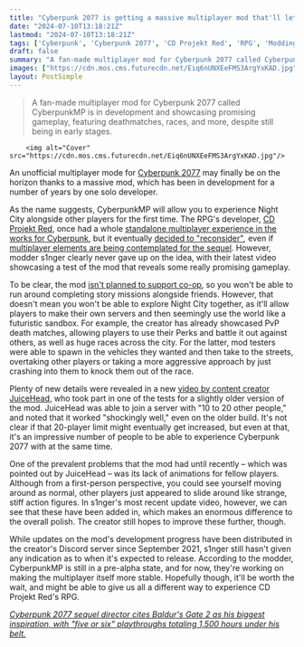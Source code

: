 ```yaml
---
title: "Cyberpunk 2077 is getting a massive multiplayer mod that'll let you join PvP death matches, races, and more with up to 20 players"
date: "2024-07-10T13:18:21Z"
lastmod: "2024-07-10T13:18:21Z"
tags: ['Cyberpunk', 'Cyberpunk 2077', 'CD Projekt Red', 'RPG', 'Modding', 'Multiplayer', 'Deathmatch', 'Racing', 'Sandbox', 'Animation']
draft: false
summary: "A fan-made multiplayer mod for Cyberpunk 2077 called CyberpunkMP is in development and showcasing promising gameplay, featuring deathmatches, races, and more, despite still being in early stages."
images: ["https://cdn.mos.cms.futurecdn.net/Eiq6nUNXEeFMS3ArgYxKAD.jpg"]
layout: PostSimple
---
```

> A fan-made multiplayer mod for Cyberpunk 2077 called CyberpunkMP is in development and showcasing promising gameplay, featuring deathmatches, races, and more, despite still being in early stages.


        <img alt="Cover" src="https://cdn.mos.cms.futurecdn.net/Eiq6nUNXEeFMS3ArgYxKAD.jpg"/>
        
An unofficial multiplayer mode for [<u>Cyberpunk 2077</u>](https://www.gamesradar.com/cyberpunk-2077-guide/) may finally be on the horizon thanks to a massive mod, which has been in development for a number of years by one solo developer. 

As the name suggests, CyberpunkMP will allow you to experience Night City alongside other players for the first time. The RPG's developer, [CD Projekt Red](https://www.gamesradar.com/tag/cd-projekt-red/), once had a whole [<u>standalone multiplayer experience in the works for Cyberpunk</u>](https://www.gamesradar.com/cyberpunk-2077-multiplayer-being-treated-as-a-standalone-product/), but it eventually [<u>decided to "reconsider"</u>](https://www.gamesradar.com/cd-projekt-red-has-decided-to-reconsider-cyberpunk-2077-multiplayer-direction/)*,* even if [<u>multiplayer elements are being contemplated for the sequel</u>](https://www.gamesradar.com/cyberpunk-2077-sequel-is-in-the-conceptual-phase-but-might-ramp-up-production-this-year-as-its-devs-consider-multiplayer-elements/). However, modder s1nger clearly never gave up on the idea, with their latest video showcasing a test of the mod that reveals some really promising gameplay. 

To be clear, the mod [isn't planned to support co-op](https://discord.com/channels/868154037332226058/959127721580064789/959479934307410011), so you won't be able to run around completing story missions alongside friends. However, that doesn't mean you won't be able to explore Night City together, as it'll allow players to make their own servers and then seemingly use the world like a futuristic sandbox. For example, the creator has already showcased PvP death matches, allowing players to use their Perks and battle it out against others, as well as huge races across the city. For the latter, mod testers were able to spawn in the vehicles they wanted and then take to the streets, overtaking other players or taking a more aggressive approach by just crashing into them to knock them out of the race.

Plenty of new details were revealed in a new [<u>video by content creator JuiceHead</u>](https://www.youtube.com/watch?v=7oKJTufdwzU), who took part in one of the tests for a slightly older version of the mod. JuiceHead was able to join a server with "10 to 20 other people," and noted that it worked "shockingly well," even on the older build. It's not clear if that 20-player limit might eventually get increased, but even at that, it's an impressive number of people to be able to experience Cyberpunk 2077 with at the same time.

One of the prevalent problems that the mod had until recently – which was pointed out by JuiceHead – was its lack of animations for fellow players. Although from a first-person perspective, you could see yourself moving around as normal, other players just appeared to slide around like strange, stiff action figures. In s1nger's most recent update video, however, we can see that these have been added in, which makes an enormous difference to the overall polish. The creator still hopes to improve these further, though. 

While updates on the mod's development progress have been distributed in the creator's Discord server since September 2021, s1nger still hasn't given any indication as to when it's expected to release. According to the modder, CyberpunkMP is still in a pre-alpha state, and for now, they're working on making the multiplayer itself more stable. Hopefully though, it'll be worth the wait, and might be able to give us all a different way to experience CD Projekt Red's RPG.

[<em>Cyberpunk 2077 sequel director cites Baldur's Gate 2 as his biggest inspiration, with "five or six" playthroughs totaling 1,500 hours under his belt.</em>](https://www.gamesradar.com/games/cyberpunk/cyberpunk-2077-sequel-director-cites-baldurs-gate-2-as-his-biggest-inspiration-with-five-or-six-playthroughs-totaling-1500-hours-under-his-belt/)
        